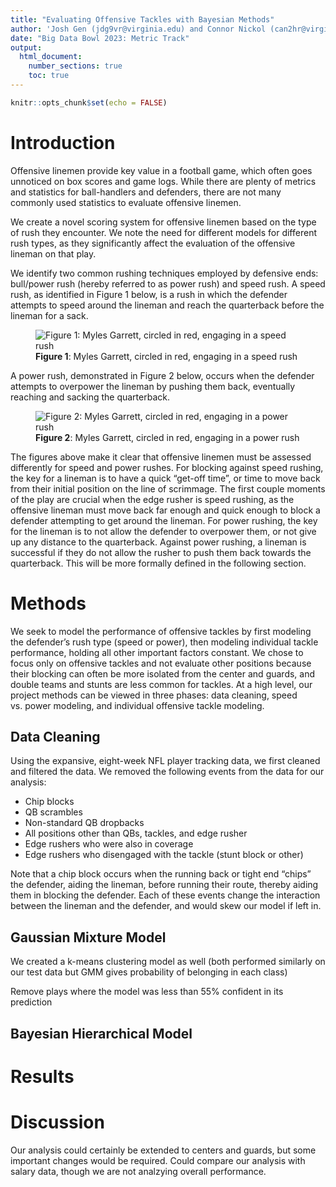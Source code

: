```yaml
---
title: "Evaluating Offensive Tackles with Bayesian Methods"
author: 'Josh Gen (jdg9vr@virginia.edu) and Connor Nickol (can2hr@virginia.edu)'
date: "Big Data Bowl 2023: Metric Track"
output: 
  html_document:
    number_sections: true
    toc: true
---
```


```r
knitr::opts_chunk$set(echo = FALSE)
```

# Introduction

Offensive linemen provide key value in a football game, which often goes unnoticed on box scores and game logs. While there are plenty of metrics and statistics for ball-handlers and defenders, there are not many commonly used statistics to evaluate offensive linemen.

We create a novel scoring system for offensive linemen based on the type of rush they encounter. We note the need for different models for different rush types, as they significantly affect the evaluation of the offensive lineman on that play.

We identify two common rushing techniques employed by defensive ends: bull/power rush (hereby referred to as power rush) and speed rush. A speed rush, as identified in Figure 1 below, is a rush in which the defender attempts to speed around the lineman and reach the quarterback before the lineman for a sack.

![**Figure 1**: Myles Garrett, circled in red, engaging in a speed rush](./Visuals/speedrush.gif)

A power rush, demonstrated in Figure 2 below, occurs when the defender attempts to overpower the lineman by pushing them back, eventually reaching and sacking the quarterback.

![**Figure 2**: Myles Garrett, circled in red, engaging in a power rush](./Visuals/powerrush.gif)

The figures above make it clear that offensive linemen must be assessed differently for speed and power rushes. For blocking against speed rushing, the key for a lineman is to have a quick "get-off time", or time to move back from their initial position on the line of scrimmage. The first couple moments of the play are crucial when the edge rusher is speed rushing, as the offensive lineman must move back far enough and quick enough to block a defender attempting to get around the lineman. For power rushing, the key for the lineman is to not allow the defender to overpower them, or not give up any distance to the quarterback. Against power rushing, a lineman is successful if they do not allow the rusher to push them back towards the quarterback. This will be more formally defined in the following section.

# Methods

We seek to model the performance of offensive tackles by first modeling the defender's rush type (speed or power), then modeling individual tackle performance, holding all other important factors constant. We chose to focus only on offensive tackles and not evaluate other positions because their blocking can often be more isolated from the center and guards, and double teams and stunts are less common for tackles. At a high level, our project methods can be viewed in three phases: data cleaning, speed vs. power modeling, and individual offensive tackle modeling.

## Data Cleaning

Using the expansive, eight-week NFL player tracking data, we first cleaned and filtered the data. We removed the following events from the data for our analysis:

  - Chip blocks
  - QB scrambles
  - Non-standard QB dropbacks
  - All positions other than QBs, tackles, and edge rusher
  - Edge rushers who were also in coverage
  - Edge rushers who disengaged with the tackle (stunt block or other)

Note that a chip block occurs when the running back or tight end "chips" the defender, aiding the lineman, before running their route, thereby aiding them in blocking the defender. Each of these events change the interaction between the lineman and the defender, and would skew our model if left in.

## Gaussian Mixture Model 

We created a k-means clustering model as well (both performed similarly on our test data but GMM gives probability of belonging in each class)

Remove plays where the model was less than 55% confident in its prediction

## Bayesian Hierarchical Model

# Results

# Discussion

Our analysis could certainly be extended to centers and guards, but some important changes would be required. Could compare our analysis with salary data, though we are not analzying overall performance.



